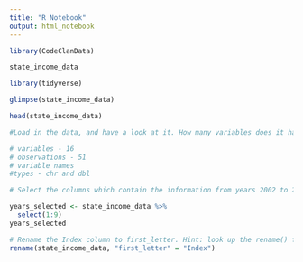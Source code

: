 ```yaml
---
title: "R Notebook"
output: html_notebook
---
```


```r
library(CodeClanData)

state_income_data
```
```r
library(tidyverse)

```

```r
glimpse(state_income_data)
```
```r
head(state_income_data)

```
```r
#Load in the data, and have a look at it. How many variables does it have? How many observations? What are the variable names? What type of variables does it have?

# variables - 16
# observations - 51
# variable names 
#types - chr and dbl
```

```r
# Select the columns which contain the information from years 2002 to 2008. Ensure you keep the Index and State variables as well.

years_selected <- state_income_data %>%
  select(1:9)
years_selected
```

```r
# Rename the Index column to first_letter. Hint: look up the rename() function.
rename(state_income_data, "first_letter" = "Index")


```

